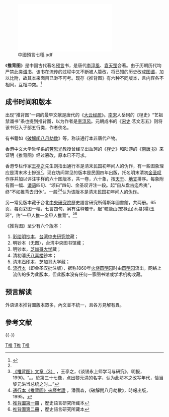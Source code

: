 {{pp-vandalism|expiry=2022-09-12T05:56:52+00:00|small=yes}}
{{Multiple issues|
{{citecheck|time=2019-06-22T19:23:56+00:00}}
{{Fanpov|time=2021-09-02T00:51:09+00:00}}
}}
{{古籍
|image = 
|全名 = 
|原名 = 
|別名 = 
|撰者 = 
|作者 = [[李淳風|李淳風]]、[[袁天罡|袁天罡]]
|編集者 = [[李淳風|李淳風]]、[[袁天罡|袁天罡]]
|輯錄者 = [[金聖歎|金聖歎]]
|文字 = 象图易、谶颂述(隶书)
|國家 = 中國
|成書年代 = [[唐朝|唐朝]]
|亡佚年代 = 
|偽託年代 = 
|注解者 = 
|篇數 = 
|原書篇數 = (第一版60图篇)
|今本篇數 = 
|卷數 =
|原書卷數 = 
|今本卷數 =
|章回 = 
|最初著錄 = 贞观十七年发行(第一版)
|版本 = 金聖歎作序評注六十圖版本(清初改版)
|分類 = 预言未来
}}
[[File:中國預言七種.pdf|thumb]]

《'''推背图'''》是中国古代著名[[预言|预言]]书，是唐代[[李淳風|李淳風]]、[[袁天罡|袁天罡]]合著。由于历朝历代均严禁此类[[谶纬|谶书]]，该书在流传的过程中又不断被人篡改，将已知的历史改成[[谶纬|图谶]]，加以比附，故其本来面目已渺不可考。现存《推背图》有六种不同版本，且内容各不相同，互相冲突。<ref>{{Cite web|title=六种版本《推背图》_国际易经网|url=http://www.iqing.net/zgqw/2946.html|work=www.iqing.net|accessdate=2019-03-02|archive-date=2019-09-16|archive-url=https://web.archive.org/web/20190916072023/http://www.iqing.net/zgqw/2946.html|dead-url=no}}</ref>

== 成书时间和版本 ==
出现“推背图”一词的最早文献是唐代的《[[大云经疏|大云经疏]]》。[[南宋|南宋]]人岳珂的《桯史》“艺祖禁谶书”条也提到推背图，以为作者是[[李淳风|李淳风]]。元朝成书的《[[宋史|宋史]]·艺文志五》则将该书归入子部五行类，作者佚名。

有书籍如《[[破解闰八月劫数|破解闰八月劫数]]》等，称该通行本非唐代产物。

香港中文大学哲学系的[[劳思光|劳思光]]教授曾经举出岳珂的《[[桯史|桯史]]》和陆游的《[[南唐书|南唐书]]》来证明《推背图》经过篡改，原本已不可求。

香港专栏作家[[王亭之|王亭之]]先生则指出通行本是清末民国初年间人的伪作，有一些图象理应是清末术士摻進<ref name=":0" />。现在坊间常见的版本是民国四年出版，托名明末清初[[金圣叹|金圣叹]]作序并加以评注字样的六十图版本，共一卷，六十象，按[[天干|天干]]、[[地支|地支]]排序。每象附有图一幅、[[谶纬|谶语]]四句、“颂曰”四句、金圣叹评注一段。起“自从盘古迄希夷”，终“不如推背去归休”。一般<ref name=":0">[https://sites.google.com/site/tanxiyongshangshixuexiyuyanjiu/tan-shang-shi-wang-shang-zi-liao-hui-ji/feng-shui-shu-shu/wang-ting-zhi-du-tui-bei-tu-wen-zhang-yi-zu-1-6 《推背图》文章（3）] {{Wayback|url=https://sites.google.com/site/tanxiyongshangshixuexiyuyanjiu/tan-shang-shi-wang-shang-zi-liao-hui-ji/feng-shui-shu-shu/wang-ting-zhi-du-tui-bei-tu-wen-zhang-yi-zu-1-6 |date=20201023061427 }}，王亭之，《谈锡永上师学习与研究》，明报，1990。“。。於第三十七像，点出黎元洪的名字，认为此坊本之改写年代，恰当黎元洪当总统之时。。”</ref><ref>[http://blog.ylib.com/samkspoon/Archives/2010/11/21/17029 通行本《推背圖》來歷考證] {{Wayback|url=http://blog.ylib.com/samkspoon/Archives/2010/11/21/17029 |date=20190915215923 }}，潘國森，《破解閏八月劫數》，時報出版，1995。</ref>认为该版本是清末民国初年间人的[[伪作|伪作]]。

另一常见版本藏于台北[[中央研究院|中央研究院]]歷史語言研究所傅斯年圖書館，共两册。65页，每页彩图一幅，七言四句，另有注释若干。起“鞍鹿山(安禄山)木易(楊)玉环”，终“一甲人推一金甲人推背”。<ref>[http://ebook.teldap.tw/ebook_detail.jsp?id=72 推背圖第一冊] {{Wayback|url=http://ebook.teldap.tw/ebook_detail.jsp?id=72 |date=20201201204526 }}，歷史語言研究所藏本</ref><ref>[http://ebook.teldap.tw/ebook_detail.jsp?id=196 推背圖第二冊] {{Wayback|url=http://ebook.teldap.tw/ebook_detail.jsp?id=196 |date=20190906214541 }}，歷史語言研究所藏本</ref>

《推背图》至少有六个版本：
#[[彩绘|彩绘]][[明抄本|明抄本]]，[[台湾中央研究院|台湾中央研究院]]藏；
#明钞本（无图），台湾中央图书馆藏；
#明钞本，[[芝加哥大学|芝加哥大学]]藏；
#清初潘氏[[八喜楼|八喜楼]]钞本；
#清末[[石印本|石印本]]，芝加哥大学藏；
#[[流行本|流行本]]（即金圣叹批注版），据称1860年[[火烧圆明园|火烧圆明园]]时由[[圆明园|圆明园]]流出，网络上流传的多为此版本，但此版本没有任何一家图书馆或学术机构收藏。

== 预言解读 ==
外语译本推背圖版本眾多，內文並不統一，且各方見解有異。

== 參考文献 ==
{{Reflist}}

{{Wikisource|推背图 (袁天罡、李淳风)}}
{{-}}
{{预言}}

[[Category:谶语|T推]]
[[Category:预言|T推]]
[[Category:中國古典典籍|T推]]